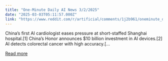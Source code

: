 ```yaml
---
title: "One-Minute Daily AI News 3/2/2025"
date: "2025-03-03T05:11:57.000Z"
link: "https://www.reddit.com/r/artificial/comments/1j2b961/oneminute_daily_ai_news_322025/"
---
```


China’s first AI cardiologist eases pressure at short-staffed Shanghai hospital.[1]
 China’s Honor announces $10 billion investment in AI devices.[2]
 AI detects colorectal cancer with high accuracy.[...

[Read more](https://www.reddit.com/r/artificial/comments/1j2b961/oneminute_daily_ai_news_322025/)
